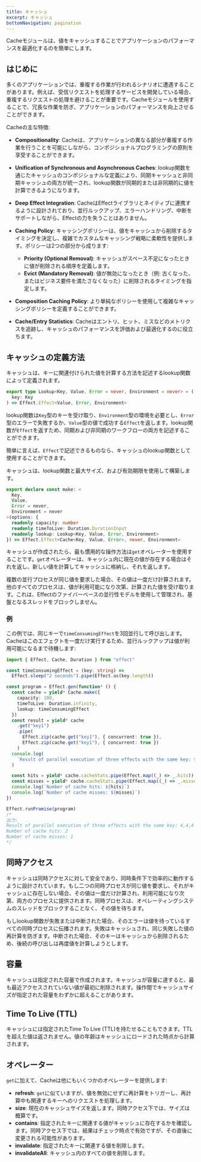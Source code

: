 ```yaml
---
title: キャッシュ
excerpt: キャッシュ
bottomNavigation: pagination
---
```


Cacheモジュールは、値をキャッシュすることでアプリケーションのパフォーマンスを最適化するのを簡単にします。

## はじめに

多くのアプリケーションでは、重複する作業が行われるシナリオに遭遇することがあります。例えば、受信リクエストを処理するサービスを開発している場合、重複するリクエストの処理を避けることが重要です。Cacheモジュールを使用することで、冗長な作業を防ぎ、アプリケーションのパフォーマンスを向上させることができます。

Cacheの主な特徴:

- **Compositionality**: Cacheは、アプリケーションの異なる部分が重複する作業を行うことを可能にしながら、コンポジショナルプログラミングの原則を享受することができます。

- **Unification of Synchronous and Asynchronous Caches**: lookup関数を通じたキャッシュのコンポジショナルな定義により、同期キャッシュと非同期キャッシュの両方が統一され、lookup関数が同期的または非同期的に値を計算できるようになります。

- **Deep Effect Integration**: CacheはEffectライブラリとネイティブに連携するように設計されており、並行ルックアップ、エラーハンドリング、中断をサポートしながら、Effectの力を失うことはありません。

- **Caching Policy**: キャッシングポリシーは、値をキャッシュから削除するタイミングを決定し、複雑でカスタムなキャッシング戦略に柔軟性を提供します。ポリシーは2つの部分から成ります:

  - **Priority (Optional Removal)**: キャッシュがスペース不足になったときに値が削除される順序を定義します。
  - **Evict (Mandatory Removal)**: 値が無効になったとき（例: 古くなった、またはビジネス要件を満たさなくなった）に削除されるタイミングを指定します。

- **Composition Caching Policy**: より単純なポリシーを使用して複雑なキャッシングポリシーを定義することができます。

- **Cache/Entry Statistics**: Cacheはエントリ、ヒット、ミスなどのメトリクスを追跡し、キャッシュのパフォーマンスを評価および最適化するのに役立ちます。

## キャッシュの定義方法

キャッシュは、キーに関連付けられた値を計算する方法を記述するlookup関数によって定義されます。

```ts
export type Lookup<Key, Value, Error = never, Environment = never> = (
  key: Key
) => Effect.Effect<Value, Error, Environment>
```

lookup関数は`Key`型のキーを受け取り、`Environment`型の環境を必要とし、`Error`型のエラーで失敗するか、`Value`型の値で成功する`Effect`を返します。lookup関数が`Effect`を返すため、同期および非同期のワークフローの両方を記述することができます。

簡単に言えば、`Effect`で記述できるものなら、キャッシュのlookup関数として使用することができます。

キャッシュは、lookup関数と最大サイズ、および有効期限を使用して構築します。

```ts
export declare const make: <
  Key,
  Value,
  Error = never,
  Environment = never
>(options: {
  readonly capacity: number
  readonly timeToLive: Duration.DurationInput
  readonly lookup: Lookup<Key, Value, Error, Environment>
}) => Effect.Effect<Cache<Key, Value, Error>, never, Environment>
```

キャッシュが作成されたら、最も慣用的な操作方法は`get`オペレーターを使用することです。`get`オペレーターは、キャッシュ内に現在の値が存在する場合はそれを返し、新しい値を計算してキャッシュに格納し、それを返します。

複数の並行プロセスが同じ値を要求した場合、その値は一度だけ計算されます。他のすべてのプロセスは、値が利用可能になり次第、計算された値を受け取ります。これは、Effectのファイバーベースの並行性モデルを使用して管理され、基盤となるスレッドをブロックしません。

### 例

この例では、同じキーで`timeConsumingEffect`を3回並行して呼び出します。Cacheはこのエフェクトを一度だけ実行するため、並行ルックアップは値が利用可能になるまで待機します:

```ts twoslash
import { Effect, Cache, Duration } from "effect"

const timeConsumingEffect = (key: string) =>
  Effect.sleep("2 seconds").pipe(Effect.as(key.length))

const program = Effect.gen(function* () {
  const cache = yield* Cache.make({
    capacity: 100,
    timeToLive: Duration.infinity,
    lookup: timeConsumingEffect
  })
  const result = yield* cache
    .get("key1")
    .pipe(
      Effect.zip(cache.get("key1"), { concurrent: true }),
      Effect.zip(cache.get("key1"), { concurrent: true })
    )
  console.log(
    `Result of parallel execution of three effects with the same key: ${result}`
  )

  const hits = yield* cache.cacheStats.pipe(Effect.map((_) => _.hits))
  const misses = yield* cache.cacheStats.pipe(Effect.map((_) => _.misses))
  console.log(`Number of cache hits: ${hits}`)
  console.log(`Number of cache misses: ${misses}`)
})

Effect.runPromise(program)
/*
出力:
Result of parallel execution of three effects with the same key: 4,4,4
Number of cache hits: 2
Number of cache misses: 1
*/
```

## 同時アクセス

キャッシュは同時アクセスに対して安全であり、同時条件下で効率的に動作するように設計されています。もし二つの同時プロセスが同じ値を要求し、それがキャッシュに存在しない場合、その値は一度だけ計算され、利用可能になり次第、両方のプロセスに提供されます。同時プロセスは、オペレーティングシステムのスレッドをブロックすることなく、その値を待ちます。

もしlookup関数が失敗または中断された場合、そのエラーは値を待っているすべての同時プロセスに伝播されます。失敗はキャッシュされ、同じ失敗した値の再計算を防ぎます。中断された場合、そのキーはキャッシュから削除されるため、後続の呼び出しは再度値を計算しようとします。

## 容量

キャッシュは指定された容量で作成されます。キャッシュが容量に達すると、最も最近アクセスされていない値が最初に削除されます。操作間でキャッシュサイズが指定された容量をわずかに超えることがあります。

## Time To Live (TTL)

キャッシュには指定されたTime To Live (TTL)を持たせることもできます。TTLを超えた値は返されません。値の年齢はキャッシュにロードされた時点から計算されます。

## オペレーター

`get`に加えて、Cacheは他にもいくつかのオペレーターを提供します:

- **refresh**: `get`に似ていますが、値を無効にせずに再計算をトリガーし、再計算中も関連するキーへのリクエストを処理します。
- **size**: 現在のキャッシュサイズを返します。同時アクセス下では、サイズは概算です。
- **contains**: 指定されたキーに関連する値がキャッシュに存在するかを確認します。同時アクセス下では、結果はチェック時点で有効ですが、その直後に変更される可能性があります。
- **invalidate**: 指定されたキーに関連する値を削除します。
- **invalidateAll**: キャッシュ内のすべての値を削除します。
